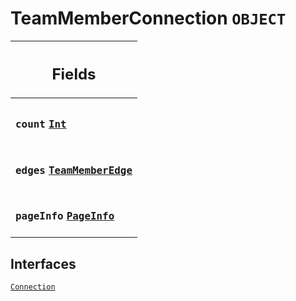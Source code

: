 <!--
  _____   ____    _   _  ____ _______   ______ _____ _____ _______
  |  __  / __   |  | |/ __ __   __| |  ____|  __ _   _|__   __|
  | |  | | |  | | |  | | |  | | | |    | |__  | |  | || |    | |
  | |  | | |  | | | . ` | |  | | | |    |  __| | |  | || |    | |
  | |__| | |__| | | |  | |__| | | |    | |____| |__| || |_   | |
  |_____/ ____/  |_| _|____/  |_|    |______|_____/_____|  |_|
  This file is auto-generated by script/generate_graphql_api_content.sh,
  please build the schema.json by running `rails api:graph:export`
  with https://github.com/buildkite/buildkite/,
  replace the content in data/graphql_data_schema.json
  and run the generation script `./scripts/generate-graphql-api-content.sh`.
-->
<!-- vale off -->
<h1 class="has-pills" data-algolia-exclude>
  TeamMemberConnection
  <span class="pill pill--object pill--normal-case pill--large"><code>OBJECT</code></span>
</h1>
<!-- vale on -->

<table class="responsive-table responsive-table--single-column-rows">
  <thead>
    <th>
      <h2 data-algolia-exclude>Fields</h2>
    </th>
  </thead>
  <tbody>
    <tr>
      <td>
        <h3 class="is-small has-pills">
          <code>count</code>
          <a
            href="/docs/apis/graphql/schemas/scalar/int"
            class="pill pill--scalar pill--normal-case pill--medium"
            title="Go to SCALAR Int"
          >
            <code>Int</code>
          </a>
        </h3>
      </td>
    </tr>
    <tr>
      <td>
        <h3 class="is-small has-pills">
          <code>edges</code>
          <a
            href="/docs/apis/graphql/schemas/object/teammemberedge"
            class="pill pill--object pill--normal-case pill--medium"
            title="Go to OBJECT TeamMemberEdge"
          >
            <code>TeamMemberEdge</code>
          </a>
        </h3>
      </td>
    </tr>
    <tr>
      <td>
        <h3 class="is-small has-pills">
          <code>pageInfo</code>
          <a
            href="/docs/apis/graphql/schemas/object/pageinfo"
            class="pill pill--object pill--normal-case pill--medium"
            title="Go to OBJECT PageInfo"
          >
            <code>PageInfo</code>
          </a>
        </h3>
      </td>
    </tr>
  </tbody>
</table>

<h2 data-algolia-exclude>Interfaces</h2>
<a
  href="/docs/apis/graphql/schemas/interface/connection"
  class="pill pill--interface pill--normal-case pill--large"
  title="Go to INTERFACE Connection"
>
  <code>Connection</code>
</a>
